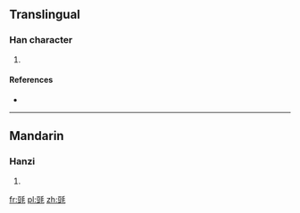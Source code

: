 ==Translingual==

===Han character===
{{Han char|rn=82|rad=毛|as=07|sn=11|four=|canj=一廿竹手山 (MTHQU)}}

# {{defn|Han|sort=毛07}}

====References====
* {{Han ref|kx=0593.250|dkj=16845|dj=0985.360|hdz=31998.080|uh=6BED|ud=27629}}

----

==Mandarin==

===Hanzi===
{{cmn-hanzi|pin=[[dòu]] ([[dou4]])|wg=tou<sup>4</sup>}}

# {{defn|lang=cmn|sort=毛07}}

[[fr:毭]]
[[pl:毭]]
[[zh:毭]]